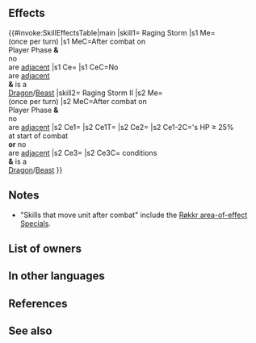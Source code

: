 {{Passive
|name=Raging Storm
|type=B
|exclusive=1
|canUseMove={{MoveList|All}}
|canUseWeapon={{WeaponList|All}}
|1name=Raging Storm
|1tagid=SID_狂嵐
|1effect=If unit initiates combat, grants another action to unit if unit is not adjacent to an ally after combat. (Once per turn. If a skill that moves unit after combat is used, references unit's position after that movement occurs.) If foe uses dragonstone or beast damage and unit is not adjacent to an ally, unit makes a guaranteed follow-up attack during combat.
|1required=-
|1next=-
|properties1=random_owner
|2name=Raging Storm II
|2tagid=SID_狂嵐・承
|2cost=300
|2effect=If unit initiates combat, grants another action to unit if unit is not adjacent to an ally after combat. (Once per turn. If a skill that moves unit after combat is used, references unit's position after that movement occurs.) At start of combat, if unit's HP ≥ 25% or unit is not adjacent to an ally, inflicts Atk/Def-5 on foe and unit makes a guaranteed follow-up attack during combat, and also, if foe uses dragonstone or beast damage, neutralizes effects that prevent unit's follow-up attacks during combat.
|1cost=300
}}
==Effects==
{{#invoke:SkillEffectsTable|main
|skill1={{Si|Raging Storm}} Raging Storm
|s1 Me={{Eft|Galeforce}}<br>(once per turn)
|s1 MeC=After combat on<br>Player Phase '''&'''<br>no {{Tgt|Allies}}<br>are [[adjacent]]
|s1 Ce={{Eft|Guaranteed Follow-Ups}}
|s1 CeC=No {{Tgt|Allies}}<br>are [[adjacent]]<br>'''&''' {{Tgt|Foe}} is a<br>{{Cwti|Dragonstone,Beast|group=1}}[[Dragon]]/[[Beast]]
|skill2={{Si|Raging Storm II}} Raging Storm II
|s2 Me={{Eft|Galeforce}}<br>(once per turn)
|s2 MeC=After combat on<br>Player Phase '''&'''<br>no {{Tgt|Allies}}<br>are [[adjacent]]
|s2 Ce1={{Eft|Temporary debuffs|Atk/Def|5}}
|s2 Ce1T={{Tgt|Foe}}
|s2 Ce2={{Eft|Guaranteed Follow-Ups}}
|s2 Ce1-2C={{Tgt|Unit}}'s HP ≥ 25%<br>at start of combat<br>'''or''' no {{Tgt|Allies}}<br>are [[adjacent]]
|s2 Ce3={{Eft|Neutralize Prevent Follow-Ups}}
|s2 Ce3C={{Eft|Temporary debuffs|Atk/Def|5}} conditions<br>'''&''' {{Tgt|Foe}} is a<br>{{Cwti|Dragonstone,Beast|group=1}}[[Dragon]]/[[Beast]]
}}
==Notes==
{{Galeforce notes}}
* "Skills that move unit after combat" include the [[:Category:Røkkr area-of-effect Specials|Røkkr area-of-effect Specials]].
{{Guaranteed follow-up interaction}}
{{Temporary debuffs|name=Raging Storm II}}
{{Follow-up effect neutralization|preventOnly=1|name=Raging Storm II}}
==List of owners==
{{Skill Hero List}}
==In other languages==
{{OtherLanguages
|japanese=狂嵐
|german=Wütender Sturm
|spanishEU=Tormenta atroz
|spanishLA=Tormenta atroz
|french=Tempête furieuse
|italian=Tempesta furiosa
|chineseTW=狂嵐
|portuguese=Temporal atroz
}}
==References==
<references/>
==See also==
{{See also skills|cond=(Description LIKE '%another action to unit%' OR Description LIKE '%grants unit another action%') AND Description LIKE '%if unit initiates%another action%after combat%' AND Description NOT LIKE '%assist%used by unit%another action%' AND SCategory NOT LIKE 'special' AND SCategory NOT LIKE 'assist' AND Exclusive='1'}}
{{Passives Navbox|B}}